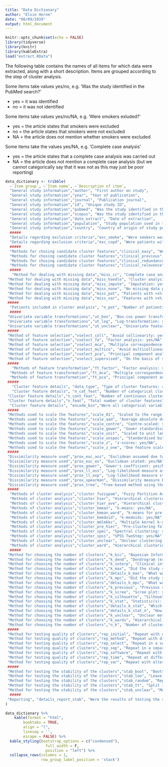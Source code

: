 ```yaml
---
title: "Data Dictionary"
author: "Elsie Horne"
date: "08/09/2019"
output: html_document
---
```


```r
knitr::opts_chunk$set(echo = FALSE)
library(tidyverse)
library(knitr)
library(kableExtra)
load("extract.RData")
```

The following table contains the names of all items for which data were extracted, along with a short description. Items are grouped according to the step of cluster analysis.  

Some items take values yes/no, e.g. 'Was the study identified in the PubMed search?'

* yes = it was identified
* no = it was not identified

Some items take values yes/no/NA, e.g. 'Were smokers exluded?'

* yes = the article states that smokers were excluded
* no = the article states that smokers were not excluded
* NA = the article does not mention whether smokers were excluded

Some items take the values yes/NA, e.g. 'Complete case analysis'

* yes = the article states that a complete case analysis was carried out
* NA = the article does not mention a complete case analysis (but we cannot categorically say that it was not as this may just be poor reporting)

```r
data_dictionary <- tribble(
  ~`Item group`, ~`Item name`, ~`Description of item`,
  "General study information","author", "First author on study",
  "General study information","year", "Year of publication",
  "General study information","journal", "Publication journal",
  "General study information","id", "Unique study ID",
  "General study information","pubmed", "Was the study identified in the PubMed search? yes/no",
  "General study information","scopus", "Was the study identified in the Scopus search? yes/no",
  "General study information","date_extract", "Date of extraction",
  "General study information","population", "Study population used in the cluster analysis",
  "General study information","country", "Country of origin of study population",
  #####
  "Details regarding exclusion criteria","exc_smoke", "Were smokers were excluded? yes/no/NA",
  "Details regarding exclusion criteria","exc_copd", "Were patients with Chronic Obstructive Pulmonary Disease (COPD) were excluded? yes/no/NA",
  #####
  "Methods for chosing candidate cluster features","clinical_easy", "Were candidate cluster features chosen on the basis of being easy to measure in clinical practice? yes/NA",
  "Methods for chosing candidate cluster features","clinical_previous", "Were candidate cluster features chosen on the basis of previous studies? yes/NA",
  "Methods for chosing candidate cluster features","clinical_redundance", "Were candidate cluster features chosen on the basis of avoiding clinical redundancy? yes/NA",
  "Methods for chosing candidate cluster features","clinical_relevence", "Were candidate cluster features chosen on the basis of their relevance to asthma subtypes? yes/NA",
  #####
   "Method for dealing with missing data","miss_cc", "Complete case analysis: yes/NA",
 "Method for dealing with missing data","miss_handle", "Cluster analysis methods could handle missing data: yes/NA",
 "Method for dealing with missing data","miss_impute", "Imputation: yes/NA",
 "Method for dealing with missing data","miss_none", "No missing data present: yes/NA",
 "Method for dealing with missing data","miss_pat", "Patients with >x% missing data removed: yes/NA",
 "Method for dealing with missing data","miss_var", "Features with >x% missing values removed: yes/NA",
 #####
  "Patients included in cluster analysis", "n_pat", "Number of patients",
  #####
 "Univariate variable transformations","ut_box", "Box-cox power transformation: yes/NA",
 "Univariate variable transformations","ut_log", "Log-transformation: yes/NA",
 "Univariate variable transformations","ut_unclear", "Univariate feature transformation carried out but methods unclear: yes/NA",
 #####
 "Method of feature selection","vselect_coll", "Avoid collinearity: yes/NA",
 "Method of feature selection","vselect_fa", "Factor analysis: yes/NA",
 "Method of feature selection","vselect_mca", "Multiple correspondence analysis: yes/NA",
 "Method of feature selection","vselect_multico", "Avoid multicollinearity: yes/NA",
 "Method of feature selection","vselect_pca", "Principal component analysis: yes/NA",
 "Method of feature selection","vselect_supervised", "On the basis of statistical tests: yes/NA",
 #####
   "Methods of feature transformation","ft_factor", "Factor analysis: yes/NA",
  "Methods of feature transformation","ft_mca", "Multiple correspondence analysis: yes/NA",
  "Methods of feature transformation","ft_pca", "Principal component analysis: yes/NA",
 #####
   "Cluster feature details", "data_type", "Type of cluster features: categorical/continuous/mixed/unclear",
   "Cluster feature details", "n_cat_feat", "Number of categorical cluster features",
 "Cluster feature details","n_cont_feat", "Number of continuous cluster features",
 "Cluster feature details","n_feat", "Total number of cluster features",
  "Cluster feature details", "encode_bin","Were all categorical variables encoded as binary variables: yes/NA",
 #####
 "Methods used to scale the features","scale_01", "Scaled to the range [0,1]: yes/NA",
 "Methods used to scale the features","scale_aad", "Average absolute deviation: yes/NA",
 "Methods used to scale the features","scale_centre", "Centre-scaled: yes/NA",
 "Methods used to scale the features","scale_gower", "Gower standardisation: yes/NA",
 "Methods used to scale the features","scale_unit", "Scaled to unit length: yes/NA",
 "Methods used to scale the features","scale_unspec", "Standardised but method unspecified: yes/NA",
 "Methods used to scale the features","scale_z", "z-scores: yes/NA",
 "Methods used to scale the features","scale_z_one", "One feature scaled to z-scores: yes/NA",
 #####
 "Dissimilarity measure used","prox_euc_ass", "Euclidean assumed due to cluster analysis method: yes/NA",
 "Dissimilarity measure used","prox_euc_ex", "Euclidean stated: yes/NA",
 "Dissimilarity measure used","prox_gower", "Gower's coefficient: yes/NA",
 "Dissimilarity measure used","prox_ll_ass", "Log-likelihood measure assumed due to cluster analysis method: yes/NA",
 "Dissimilarity measure used","prox_ll_exp", "Log-likelihood measure stated: yes/NA",
 "Dissimilarity measure used","prox_spearman", "Dissimilarity measure based on Sprearman's Rho: yes/NA",
 "Dissimilarity measure used","prox_tree", "Tree-based method using the treeClust R package: yes/NA",
 #####
  "Methods of cluster analysis","cluster_fuzzypam", "Fuzzy Partition Around Medoids: yes/NA",
  "Methods of cluster analysis","cluster_hier", "Hierarchical clustering with no details of linkage: yes/NA",
  "Methods of cluster analysis","cluster_hier_ave", "Hierarchical clustering with average linkage: yes/NA",
  "Methods of cluster analysis","cluster_kmean", "k-means: yes/NA",
  "Methods of cluster analysis","cluster_kmean_ward", "k-means for pre-clusters, hierarchical with Ward's linkage for final clusters: yes/NA",
  "Methods of cluster analysis","cluster_kmedoid", "k-medoids: yes/NA",
  "Methods of cluster analysis","cluster_mmlmkkc", "Multiple kernel k-means: yes/NA",
  "Methods of cluster analysis","cluster_pre_hier", "Pre-clustering followed by hierarchical clustering: yes/NA",
  "Methods of cluster analysis","cluster_spec", "Spectral clustering: yes/NA",
  "Methods of cluster analysis","cluster_spss", "SPSS TwoStep: yes/NA",
  "Methods of cluster analysis","cluster_unclear", "Unclear clustering methods: yes/NA",
  "Methods of cluster analysis","cluster_ward", "Hierarchical clustering with Ward's linkage: yes/NA",
  #####
 "Method for choosing the number of clusters","k_bic", "Bayesian Information Criterion (Implemented as part of SPSS Two Step): yes/NA",
 "Method for choosing the number of clusters","k_dend", "Dendrogram (explicitly stated or diagram included, stating hierarchical techniques not sufficient): yes/NA",
 "Method for choosing the number of clusters","k_interp", "Clinical interpretation of the cluster solution: yes/NA",
 "Method for choosing the number of clusters","k_max", "Did the study specify the maximum number of clusters which they considered?: yes/NA",
 "Method for choosing the number of clusters","details_k_max", "What was the maximum number of clusters considered?",
 "Method for choosing the number of clusters","k_mpc", "Did the study state the minumum size of cluster which they accept? yes/NA",
 "Method for choosing the number of clusters","details_k_mpc", "What was the minimum size of cluster considered?",
 "Method for choosing the number of clusters","k_previous", "Previous studies/results: yes/NA",
 "Method for choosing the number of clusters","k_scree", "Scree plot: yes/NA",
 "Method for choosing the number of clusters","k_silhouette", "Silhouette plot: yes/NA",
 "Method for choosing the number of clusters","k_stat", "Statistic(s): yes/NA", 
 "Method for choosing the number of clusters","details_k_stat", "Which statistic(s) were used?",
 "Method for choosing the number of clusters","details_k_stat_n", "How many statistics were used?",
 "Method for choosing the number of clusters","k_unclear", "Unclear methods for choosing the  number of clusters: : yes/NA",
 "Method for choosing the number of clusters","k_wards", "Hierarchical clustering with Ward's linkage: yes/NA",
 "Method for choosing the number of clusters","n_k", "Number of clusters chosen",
 #####
 "Method for testing quality of clusters","rep_initial", "Repeat with different initial values: yes/NA",
 "Method for testing quality of clusters","rep_method", "Repeat with different methods: yes/NA",
 "Method for testing quality of clusters","rep_select", "Repeat in a selected subset: yes/NA",
 "Method for testing quality of clusters","rep_sep", "Repeat in a separate cohort: yes/NA",
 "Method for testing quality of clusters","rep_software", "Repeat with different software: yes/NA",
 "Method for testing quality of clusters","rep_time", "Repeat at different time-point: yes/NA",
 "Method for testing quality of clusters","rep_var", "Repeat with altered variables: yes/NA",
 #####
 "Method for testing the stability of the clusters","stab_boot", "Bootstrap methods: yes/NA",
 "Method for testing the stability of the clusters","stab_loo", "Leave-one-out cross-validation: yes/NA",
 "Method for testing the stability of the clusters","stab_random", "Repeat in random subset: yes/NA",
 "Method for testing the stability of the clusters","stab_tt", "Split into train and test set: yes/NA",
 "Method for testing the stability of the clusters","stab_unclear", "Methods unclear: yes/NA",
  #####
 "Reporting", "details_report_stab", "Were the results of testing the stability/quality of the solution reported: yes/no"
)
```

```r
data_dictionary %>%
    kable(format = "html",
        booktabs = TRUE, 
        align = "l", 
        linesep = '',
        escape = FALSE) %>% 
  kable_styling(bootstrap_options = c("condensed"), 
                  full_width = F,
                  position = "left") %>%
  collapse_rows(columns = 1, 
                row_group_label_position = 'stack')
```